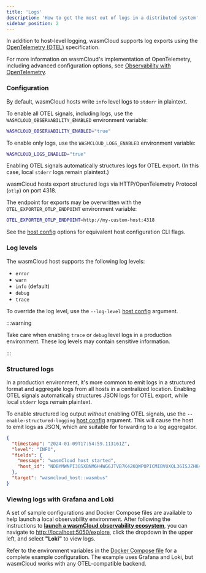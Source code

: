 ```yaml
---
title: 'Logs'
description: 'How to get the most out of logs in a distributed system'
sidebar_position: 2
---
```


In addition to host-level logging, wasmCloud supports log exports using the [OpenTelemetry (OTEL)](https://opentelemetry.io/) specification.

For more information on wasmCloud's implementation of OpenTelemetry, including advanced configuration options, see [Observability with OpenTelemetry](/docs/deployment/observability/observability-with-opentelemetry).

### Configuration

By default, wasmCloud hosts write `info` level logs to `stderr` in plaintext.

To enable all OTEL signals, including logs, use the `WASMCLOUD_OBSERVABILITY_ENABLED` environment variable:

```bash
WASMCLOUD_OBSERVABILITY_ENABLED="true"
```

To enable only logs, use the `WASMCLOUD_LOGS_ENABLED` environment variable:

```bash
WASMCLOUD_LOGS_ENABLED="true"
```

Enabling OTEL signals automatically structures logs for OTEL export. (In this case, local `stderr` logs remain plaintext.)

wasmCloud hosts export structured logs via HTTP/OpenTelemetry Protocol (`otlp`) on port 4318.

The endpoint for exports may be overwritten with the `OTEL_EXPORTER_OTLP_ENDPOINT` environment variable:

```bash
OTEL_EXPORTER_OTLP_ENDPOINT=http://my-custom-host:4318
```

See the [host config](/docs/reference/host-config) options for equivalent host configuration CLI flags.

### Log levels

The wasmCloud host supports the following log levels:

- `error`
- `warn`
- `info` (default)
- `debug`
- `trace`

To override the log level, use the `--log-level` [host config](/docs/reference/host-config) argument.

:::warning

Take care when enabling `trace` or `debug` level logs in a production environment. These log levels may contain sensitive information.

:::

### Structured logs

In a production environment, it's more common to emit logs in a structured format and aggregate logs from all hosts in a centralized location. Enabling OTEL signals automatically structures JSON logs for OTEL export, while local `stderr` logs remain plaintext.

To enable structured log output _without_ enabling OTEL signals, use the `--enable-structured-logging` [host config](/docs/reference/host-config) argument. This will cause the host to emit logs as JSON, which are suitable for forwarding to a log aggregator.

```json
{
  "timestamp": "2024-01-09T17:54:59.113161Z",
  "level": "INFO",
  "fields": {
    "message": "wasmCloud host started",
    "host_id": "NDBYMWNPI3GSXBNM6H4WG6JTVB7K42KQWPOPICMIBVUXQL36ISJZHK4D"
  },
  "target": "wasmcloud_host::wasmbus"
}
```

### Viewing logs with Grafana and Loki

A set of sample configurations and Docker Compose files are available to help launch a local observability environment. After following the instructions to [**launch a wasmCloud observability ecosystem**](/docs/deployment/observability/observability-with-opentelemetry#launch-a-wasmcloud-observability-ecosystem), you can navigate to [http://localhost:5050/explore](http://localhost:5050/explore), click the dropdown in the upper left, and select **"Loki"** to view logs.

Refer to the environment variables in the [Docker Compose file](https://github.com/wasmCloud/wasmCloud/blob/main/examples/docker/docker-compose-otel.yml) for a complete example configuration. The example uses Grafana and Loki, but wasmCloud works with any OTEL-compatible backend.
